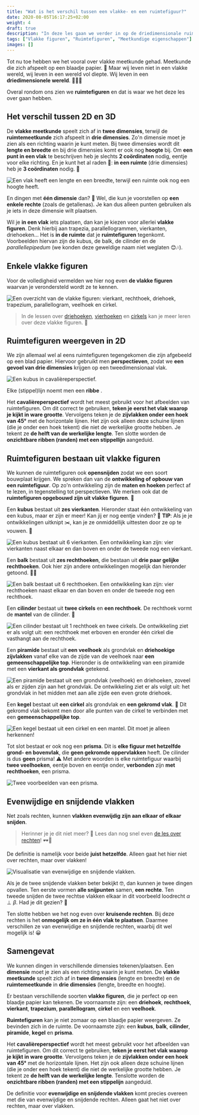 ```yaml
---
title: "Wat is het verschil tussen een vlakke- en een ruimtefiguur?"
date: 2020-08-05T16:17:25+02:00
weight: 4
draft: true
description: "In deze les gaan we verder in op de driedimensionale ruimte. We bekijken het verschil tussen vlakke figuren en ruimtefiguren. Denk hierbij aan vierkanten, kubussen, cirkels, cilinders, driehoeken, prisma's... Daarnaast bekijken we ook enkele eigenschappen die alleen gelden in de ruimte (zoals kruisende rechten). Ten slotte komen perspectieven en ontwikkelingen van ruimtefiguren ook kort aan bod."
tags: ["Vlakke figuren", "Ruimtefiguren", "Meetkundige eigenschappen"]
images: []
---
```

Tot nu toe hebben we het vooral over vlakke meetkunde gehad. Meetkunde die zich afspeelt op een blaadje papier. 📝 Maar wij leven niet in een vlakke wereld, wij leven in een wereld vol diepte. Wij leven in een **driedimensionele wereld**. 🌱🐘🧍

Overal rondom ons zien we **ruimtefiguren** en dat is waar we het deze les over gaan hebben.

## Het verschil tussen 2D en 3D
De **vlakke meetkunde** speelt zich af in **twee dimensies**, terwijl de **ruimtemeetkunde** zich afspeelt in **drie dimensies**. Zo'n dimensie moet je zien als een richting waarin je kunt meten. Bij twee dimensies wordt dit **lengte en breedte** en bij drie dimensies komt er ook nog **hoogte** bij. Om **een punt in een vlak** te beschrijven heb je slechts **2 coördinaten** nodig, eentje voor elke richting. En je kunt het al raden 💭: **in een ruimte** (drie dimensies) heb je **3 coördinaten** nodig. 🤯

![Een vlak heeft een lengte en een breedte, terwijl een ruimte ook nog een hoogte heeft.](img/2d_3d.png)

En dingen met **één dimensie** dan? 🤔 Wel, die kun je voorstellen op **een enkele rechte** (zoals de getallenas). Je kan dus alleen punten gebruiken als je iets in deze dimensie wilt plaatsen. 

Wil je **in een vlak** <Mute text="dat twee dimensies heeft"/> iets plaatsen, dan kan je kiezen voor allerlei **vlakke figuren**. Denk hierbij aan trapezia, parallellogrammen, vierkanten, driehoeken... Het is **in de ruimte** <Mute text="die drie dimensies heeft"/> dat je **ruimtefiguren** tegenkomt. Voorbeelden hiervan zijn de kubus, de balk, de cilinder en de *parallellepipedum* <Mute text="(dat is de overeenkomstige ruimtefiguur van een parallellogram)"/> (we konden deze geweldige naam niet weglaten 😊🎶). 

## Enkele vlakke figuren
Voor de volledigheid vermelden we hier nog even **de vlakke figuren** waarvan je verondersteld wordt ze te kennen. 

![Een overzicht van de vlakke figuren: vierkant, rechthoek, driehoek, trapezium, parallellogram, veelhoek en cirkel.](img/vlakke_figuren.png)

> In de lessen over [driehoeken](../driehoeken), [vierhoeken](../vierhoeken) en [cirkels](../cirkels) kan je meer leren over deze vlakke figuren. 🙌

## Ruimtefiguren weergeven in 2D
We zijn allemaal wel al eens ruimtefiguren tegengekomen die zijn afgebeeld op een blad papier. Hiervoor gebruikt men **perspectieven**, zodat we **een gevoel van drie dimensies** krijgen op een tweedimensionaal vlak. 

![Een kubus in cavalièreperspectief.](img/cavaliere.png)

Elke (stippel)lijn noemt men een **ribbe** <Mute text="van de kubus"/>.

<Attention title="Cavalièreperspectief">

Het **cavalièreperspectief** wordt het meest gebruikt voor het afbeelden van ruimtefiguren. Om dit correct te gebruiken, **teken je eerst het vlak waarop je kijkt in ware grootte**. Vervolgens teken je de **zijvlakken onder een hoek van 45°** met de horizontale lijnen. Het zijn ook alleen deze schuine lijnen (die je onder een hoek tekent) die niet de werkelijke grootte hebben. Je tekent ze **de helft van de werkelijke lengte**. Ten slotte worden de **onzichtbare ribben (randen) met een stippellijn** aangeduid.
</Attention>

## Ruimtefiguren bestaan uit vlakke figuren
We kunnen de ruimtefiguren ook **opensnijden** zodat we een soort bouwplaat krijgen. We spreken dan van de **ontwikkeling of opbouw van een ruimtefiguur**. Op zo'n ontwikkeling zijn de **maten en hoeken** perfect af te lezen, in tegenstelling tot perspectieven. We merken ook dat de **ruimtefiguren opgebouwd zijn uit vlakke figuren**. 🤯

Een **kubus** bestaat uit **zes vierkanten**. Hieronder staat één ontwikkeling van een kubus, maar er zijn er meer! Kan jij er nog eentje vinden? 🧐 **TIP**: Als je je ontwikkelingen uitknipt ✂️, kan je ze onmiddellijk uittesten door ze op te vouwen. 💪

![Een kubus bestaat uit 6 vierkanten. Een ontwikkeling kan zijn: vier vierkanten naast elkaar en dan boven en onder de tweede nog een vierkant.](img/opbouw_kubus.png)

Een **balk** bestaat uit **zes rechthoeken**, die bestaan uit **drie paar gelijke rechthoeken**. Ook hier zijn andere ontwikkelingen mogelijk dan hieronder getoond. 🕵️‍♀️

![Een balk bestaat uit 6 rechthoeken. Een ontwikkeling kan zijn: vier rechthoeken naast elkaar en dan boven en onder de tweede nog een rechthoek.](img/opbouw_balk.png)

Een **cilinder** bestaat uit **twee cirkels** en **een rechthoek**. De rechthoek vormt de **mantel** van de cilinder. 🧥

![Een cilinder bestaat uit 1 rechthoek en twee cirkels. De ontwikkeling ziet er als volgt uit: een rechthoek met erboven en eronder één cirkel die vasthangt aan de rechthoek.](img/opbouw_cilinder.png)

Een **piramide** bestaat uit **een veelhoek** als grondvlak en **driehoekige zijvlakken** vanaf elke van de zijde van de veelhoek naar **een gemeenschappelijke top**. Hieronder is de ontwikkeling van een piramide met een **vierkant als grondvlak** getekend.

![Een piramide bestaat uit een grondvlak (veelhoek) en driehoeken, zoveel als er zijden zijn aan het grondvlak. De ontwikkeling ziet er als volgt uit: het grondvlak in het midden met aan alle zijde een even grote driehoek.](img/opbouw_piramide.png)

Een **kegel** bestaat uit **een cirkel** als grondvlak en **een gekromd vlak**. 🍦 Dit gekromd vlak bekomt men door alle punten van de cirkel te verbinden met een **gemeenschappelijke top**.

![Een kegel bestaat uit een cirkel en een mantel. Dit moet je alleen herkennen!](img/opbouw_kegel.png)

Tot slot bestaat er ook nog een **prisma**. Dit is **elke figuur met hetzelfde grond- en bovenvlak**, die **geen gekromde oppervlakken** heeft. De cilinder is dus **geen** prisma! ⚠️ Met andere woorden is elke ruimtefiguur waarbij **twee veelhoeken**, eentje boven en eentje onder, **verbonden** zijn **met rechthoeken**, een prisma.

![Twee voorbeelden van een prisma.](img/prisma.png)

## Evenwijdige en snijdende vlakken
Net zoals rechten, kunnen **vlakken evenwijdig zijn aan elkaar of elkaar snijden**.

> Herinner je je dit niet meer? 🤔 Lees dan nog snel even [de les over rechten](../rechten)! 🕶️📏

De definitie is namelijk voor beide **juist hetzelfde**. Alleen gaat het hier niet over rechten, maar over vlakken!

![Visualisatie van evenwijdige en snijdende vlakken.](img/ligging_vlakken.png)

Als je de twee snijdende vlakken beter bekijkt 🤓, dan kunnen je twee dingen opvallen. Ten eerste vormen **alle snijpunten** samen, <Mute text="dat zijn de punten die in/op beide vlakken liggen,"/> **een rechte**. Ten tweede snijden de twee rechtse vlakken elkaar in dit voorbeeld loodrecht $\alpha \perp \beta$. Had je dit gezien? 👀

Ten slotte hebben we het nog even over **kruisende rechten**. Bij deze rechten is het **onmogelijk om ze in één vlak te plaatsen**. Daarmee verschillen ze van evenwijdige en snijdende rechten, waarbij dit wel mogelijk is! 😀

## Samengevat
<Attention title="Verschillende dimensies">

We kunnen dingen in verschillende dimensies tekenen/plaatsen. Een **dimensie** moet je zien als een richting waarin je kunt meten. De **vlakke meetkunde** speelt zich af in **twee dimensies** (lengte en breedte) en de **ruimtemeetkunde** in **drie dimensies** (lengte, breedte en hoogte).
</Attention>

<Attention title="Vlakke figuren">

Er bestaan verschillende soorten **vlakke figuren**, die je perfect op een blaadje papier kan tekenen. De voornaamste zijn: een **driehoek**, **rechthoek**, **vierkant**, **trapezium**, **parallellogram**, **cirkel** en een **veelhoek**.
</Attention>

<Attention title="Ruimtefiguren">

**Ruimtefiguren** kan je niet zomaar op een blaadje papier weergeven. Ze bevinden zich in de ruimte. De voornaamste zijn: een **kubus**, **balk**, **cilinder**, **piramide**, **kegel** en **prisma**.
</Attention>

<Attention title="Cavalièreperspectief">

Het **cavalièreperspectief** wordt het meest gebruikt voor het afbeelden van ruimtefiguren. Om dit correct te gebruiken, **teken je eerst het vlak waarop je kijkt in ware grootte**. Vervolgens teken je de **zijvlakken onder een hoek van 45°** met de horizontale lijnen. Het zijn ook alleen deze schuine lijnen (die je onder een hoek tekent) die niet de werkelijke grootte hebben. Je tekent ze **de helft van de werkelijke lengte**. Tenslotte worden de **onzichtbare ribben (randen) met een stippelijn** aangeduid.
</Attention>

<Attention title="Evenwijdige en snijdende vlakken">

De definitie voor **evenwijdige en snijdende vlakken** komt precies overeen met die van evenwijdige en snijdende rechten. Alleen gaat het niet over rechten, maar over vlakken.
</Attention>